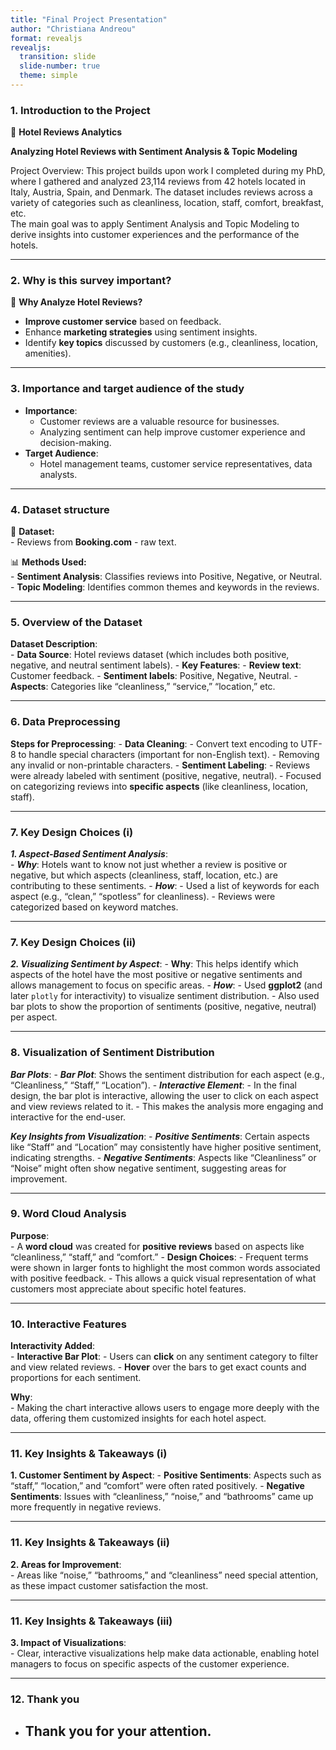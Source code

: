```yaml
---
title: "Final Project Presentation"
author: "Christiana Andreou"
format: revealjs
revealjs:
  transition: slide
  slide-number: true
  theme: simple
---
```


  
### 1. Introduction to the Project
👋 **Hotel Reviews Analytics**  
 
**Analyzing Hotel Reviews with Sentiment Analysis & Topic Modeling**

Project Overview:
This project builds upon work I completed during my PhD, where I gathered and analyzed 23,114 reviews from 42 hotels located in Italy, Austria, Spain, and Denmark. The dataset includes reviews across a variety of categories such as cleanliness, location, staff, comfort, breakfast, etc. <br>
The main goal was to apply Sentiment Analysis and Topic Modeling to derive insights into customer experiences and the performance of the hotels.

---

### 2. Why is this survey important?  
🏨 **Why Analyze Hotel Reviews?**  

- **Improve customer service** based on feedback.  
- Enhance **marketing strategies** using sentiment insights.  
- Identify **key topics** discussed by customers (e.g., cleanliness, location, amenities).  

---

### 3. Importance and target audience of the study
- **Importance**:  
  - Customer reviews are a valuable resource for businesses.
  - Analyzing sentiment can help improve customer experience and decision-making.  
  
- **Target Audience**:  
  - Hotel management teams, customer service representatives, data analysts.

---

### 4. Dataset structure 
📌 **Dataset:**  
- Reviews from **Booking.com** - raw text.

📊 **Methods Used:**  
- **Sentiment Analysis**: Classifies reviews into Positive, Negative, or Neutral.  
- **Topic Modeling**: Identifies common themes and keywords in the reviews.

---

### 5. Overview of the Dataset
**Dataset Description**:  
- **Data Source**: Hotel reviews dataset (which includes both positive, negative, and neutral sentiment labels).
- **Key Features**:
  - **Review text**: Customer feedback.
  - **Sentiment labels**: Positive, Negative, Neutral.
  - **Aspects**: Categories like "cleanliness," "service," "location," etc.
  
---

### 6. Data Preprocessing
**Steps for Preprocessing**:
- **Data Cleaning**:
  - Convert text encoding to UTF-8 to handle special characters (important for non-English text).
  - Removing any invalid or non-printable characters.
- **Sentiment Labeling**:
  - Reviews were already labeled with sentiment (positive, negative, neutral).
  - Focused on categorizing reviews into **specific aspects** (like cleanliness, location, staff).

---

### 7. Key Design Choices (i)
***1. Aspect-Based Sentiment Analysis***:  
- ***Why***: Hotels want to know not just whether a review is positive or negative, but which aspects (cleanliness, staff, location, etc.) are contributing to these sentiments.
- ***How***: 
  - Used a list of keywords for each aspect (e.g., “clean,” “spotless” for cleanliness).
  - Reviews were categorized based on keyword matches.
  
---
  
### 7. Key Design Choices (ii)
***2. Visualizing Sentiment by Aspect***:
- **Why**: This helps identify which aspects of the hotel have the most positive or negative sentiments and allows management to focus on specific areas.
- ***How***: 
  - Used **ggplot2** (and later `plotly` for interactivity) to visualize sentiment distribution.
  - Also used bar plots to show the proportion of sentiments (positive, negative, neutral) per aspect.

---

### 8. Visualization of Sentiment Distribution
***Bar Plots***:
- ***Bar Plot***: Shows the sentiment distribution for each aspect (e.g., "Cleanliness," "Staff," "Location").
- ***Interactive Element***: 
  - In the final design, the bar plot is interactive, allowing the user to click on each aspect and view reviews related to it.
  - This makes the analysis more engaging and interactive for the end-user.

***Key Insights from Visualization***:
- ***Positive Sentiments***: Certain aspects like "Staff" and "Location" may consistently have higher positive sentiment, indicating strengths.
- ***Negative Sentiments***: Aspects like "Cleanliness" or "Noise" might often show negative sentiment, suggesting areas for improvement.

---

### 9. Word Cloud Analysis
**Purpose**:  
- A **word cloud** was created for **positive reviews** based on aspects like "cleanliness," "staff," and "comfort."
- **Design Choices**: 
  - Frequent terms were shown in larger fonts to highlight the most common words associated with positive feedback.
  - This allows a quick visual representation of what customers most appreciate about specific hotel features.

---

### 10. Interactive Features
**Interactivity Added**:  
- **Interactive Bar Plot**:
  - Users can **click** on any sentiment category to filter and view related reviews.
  - **Hover** over the bars to get exact counts and proportions for each sentiment.
  
**Why**:  
- Making the chart interactive allows users to engage more deeply with the data, offering them customized insights for each hotel aspect.

---

### 11. Key Insights & Takeaways (i)
**1. Customer Sentiment by Aspect**:
  - **Positive Sentiments**: Aspects such as “staff,” “location,” and “comfort” were often rated positively.
  - **Negative Sentiments**: Issues with “cleanliness,” “noise,” and “bathrooms” came up more frequently in negative reviews.
  
---

### 11. Key Insights & Takeaways (ii)
**2. Areas for Improvement**:  
  - Areas like “noise,” “bathrooms,” and “cleanliness” need special attention, as these impact customer satisfaction the most.
  
---

### 11. Key Insights & Takeaways (iii)
**3. Impact of Visualizations**:  
  - Clear, interactive visualizations help make data actionable, enabling hotel managers to focus on specific aspects of the customer experience.

---

### 12. Thank you
- Thank you for your attention.
---


